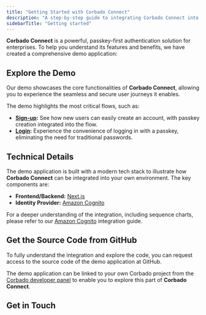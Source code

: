 ```yaml
---
title: "Getting Started with Corbado Connect"
description: "A step-by-step guide to integrating Corbado Connect into your application for a seamless and secure passkey authentication experience for your users."
sidebarTitle: "Getting started"
---
```



**Corbado Connect** is a powerful, passkey-first authentication solution for enterprises. To help you understand its features and benefits, we have created a comprehensive demo application:

<Card href="https://cognito.cloud.corbado-demo.com">
<Blogpost title="Open demo application" />
</Card>

## Explore the Demo

Our demo showcases the core functionalities of **Corbado Connect**, allowing you to experience the seamless and secure user journeys it enables.

The demo highlights the most critical flows, such as:

-   **[Sign-up](/corbado-connect/flows/user-sign-up):** See how new users can easily create an account, with passkey creation integrated into the flow.
-   **[Login](/corbado-connect/flows/user-login):** Experience the convenience of logging in with a passkey, eliminating the need for traditional passwords.

## Technical Details

The demo application is built with a modern tech stack to illustrate how **Corbado Connect** can be integrated into your own environment. The key components are:

-   **Frontend/Backend:** [Next.js](https://nextjs.org/)
-   **Identity Provider:** [Amazon Cognito](https://aws.amazon.com/cognito/)

For a deeper understanding of the integration, including sequence charts, please refer to our [Amazon Cognito](/corbado-connect/integration/cognito) integration guide.

## Get the Source Code from GitHub

To fully understand the integration and explore the code, you can request access to the source code of the demo application at GitHub.

The demo application can be linked to your own Corbado project from the [Corbado developer panel](https://app.corbado.com) to enable you to explore this part of **Corbado Connect**.

## Get in Touch

<GetInTouch />